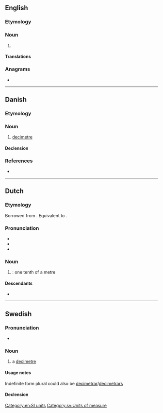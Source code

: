 {{also|deciméter|decimēter|deci-meter}}
==English==

===Etymology===
{{prefix|en|deci-|meter}}

===Noun===
{{en-noun}}

# {{alternative spelling of|en|decimetre|from=US}}

====Translations====
{{trans-see|decimetre}}

===Anagrams===
* {{anagrams|en|a=cdeeeimrt|decimetrehh}}

[[Category:en:SI units]]

----

==Danish==

===Etymology===
{{affix|da|deci-|meter}}

===Noun===
{{da-noun|en}}

# [[decimetre]]

====Declension====
{{da-noun-infl|en||ne}}

===References===
* {{R:Den Danske Ordbog}}

----

==Dutch==

===Etymology===
Borrowed from {{bor|nl|fr|décimètre}}. Equivalent to {{prefix|nl|deci|meter}}.

===Pronunciation===
* {{IPA|nl|/ˈdeː.siˌmeː.tər/}}
* {{audio|nl|Nl-decimeter.ogg|Audio}}
* {{hyphenation|nl|de|ci|me|ter}}

===Noun===
{{nl-noun|m|-s|decimetertje}}

# {{l|en|decimetre}}: one tenth of a metre

====Descendants====
* {{desc|pap|desimeter|bor=1}}

----

==Swedish==

===Pronunciation===
* {{IPA|sv|/dɛsɪˈmeːtɛr/|/ˈdɛsɪmeːtɛr/}}

===Noun===
{{sv-noun|c}}

# a [[decimetre]]

====Usage notes====
Indefinite form plural could also be [[decimetrar]]/[[decimetrars]]

====Declension====
{{sv-noun-irreg-c|2=decimetern|3=decimeter|4=decimeterna}}

[[Category:sv:Units of measure]]